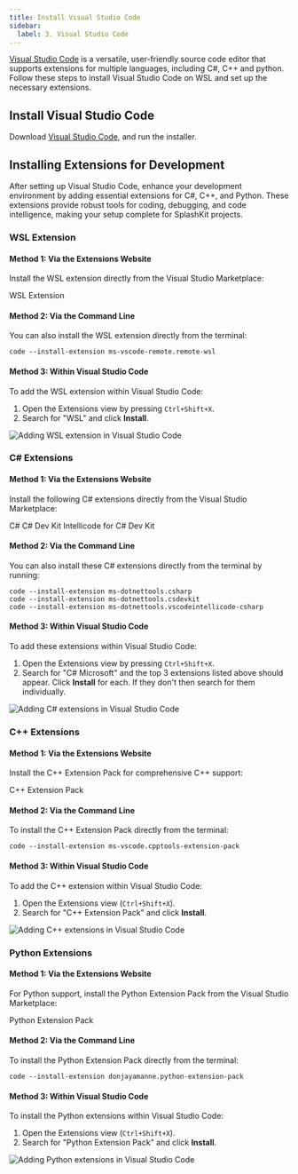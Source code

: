 ```yaml
---
title: Install Visual Studio Code
sidebar:
  label: 3. Visual Studio Code
---
```



[Visual Studio Code](https://code.visualstudio.com/) is a versatile, user-friendly source code editor that supports extensions for multiple languages, including C#, C++ and python. Follow these steps to install Visual Studio Code on WSL and set up the necessary extensions.

## Install Visual Studio Code

Download [Visual Studio Code](https://code.visualstudio.com), and run the installer.

## Installing Extensions for Development

After setting up Visual Studio Code, enhance your development environment by adding essential extensions for C#, C++, and Python. These extensions provide robust tools for coding, debugging, and code intelligence, making your setup complete for SplashKit projects.

### WSL Extension

#### Method 1: Via the Extensions Website

Install the WSL extension directly from the Visual Studio Marketplace:

<LinkButton icon="external" href="https://marketplace.visualstudio.com/items?itemName=ms-vscode-remote.remote-wsl">WSL Extension</LinkButton>

#### Method 2: Via the Command Line

You can also install the WSL extension directly from the terminal:

```shell
code --install-extension ms-vscode-remote.remote-wsl
```

#### Method 3: Within Visual Studio Code

To add the WSL extension within Visual Studio Code:

1. Open the Extensions view by pressing `Ctrl+Shift+X`.
2. Search for "WSL" and click **Install**.

![Adding WSL extension in Visual Studio Code](/images/installation/linux/WSL-in-vscode.png)

### C# Extensions

#### Method 1: Via the Extensions Website

Install the following C# extensions directly from the Visual Studio Marketplace:

<LinkButton icon="external" href="https://marketplace.visualstudio.com/items?itemName=ms-dotnettools.csharp" target="_blank">C#</LinkButton>
<LinkButton icon="external" href="https://marketplace.visualstudio.com/items?itemName=ms-dotnettools.csdevkit" target="_blank">C# Dev Kit</LinkButton>
<LinkButton icon="external" href="https://marketplace.visualstudio.com/items?itemName=ms-dotnettools.vscodeintellicode-csharp" target="_blank">Intellicode for C# Dev Kit</LinkButton>

#### Method 2: Via the Command Line

You can also install these C# extensions directly from the terminal by running:

```shell
code --install-extension ms-dotnettools.csharp
code --install-extension ms-dotnettools.csdevkit
code --install-extension ms-dotnettools.vscodeintellicode-csharp
```

#### Method 3: Within Visual Studio Code

To add these extensions within Visual Studio Code:

1. Open the Extensions view by pressing `Ctrl+Shift+X`.
2. Search for "C# Microsoft" and the top 3 extensions listed above should appear. Click **Install** for each. If they don't then search for them individually.

![Adding C# extensions in Visual Studio Code](/images/installation/linux/csharp-in-vscode.png)

### C++ Extensions

#### Method 1: Via the Extensions Website

Install the C++ Extension Pack for comprehensive C++ support:

<LinkButton icon="external" href="https://marketplace.visualstudio.com/items?itemName=ms-vscode.cpptools-extension-pack" target="_blank">C++ Extension Pack</LinkButton>

#### Method 2: Via the Command Line

To install the C++ Extension Pack directly from the terminal:

```shell
code --install-extension ms-vscode.cpptools-extension-pack
```

#### Method 3: Within Visual Studio Code

To add the C++ extension within Visual Studio Code:

1. Open the Extensions view (`Ctrl+Shift+X`).
2. Search for "C++ Extension Pack" and click **Install**.

![Adding C++ extensions in Visual Studio Code](/images/installation/linux/cplus-in-vscode.png)

### Python Extensions

#### Method 1: Via the Extensions Website

For Python support, install the Python Extension Pack from the Visual Studio Marketplace:

<LinkButton icon="external" href="https://marketplace.visualstudio.com/items?itemName=donjayamanne.python-extension-pack" target="_blank">Python Extension Pack</LinkButton>

#### Method 2: Via the Command Line

To install the Python Extension Pack directly from the terminal:

```shell
code --install-extension donjayamanne.python-extension-pack
```

#### Method 3: Within Visual Studio Code

To install the Python extensions within Visual Studio Code:

1. Open the Extensions view (`Ctrl+Shift+X`).
2. Search for "Python Extension Pack" and click **Install**.

![Adding Python extensions in Visual Studio Code](/images/installation/linux/python-in-vscode.png)

